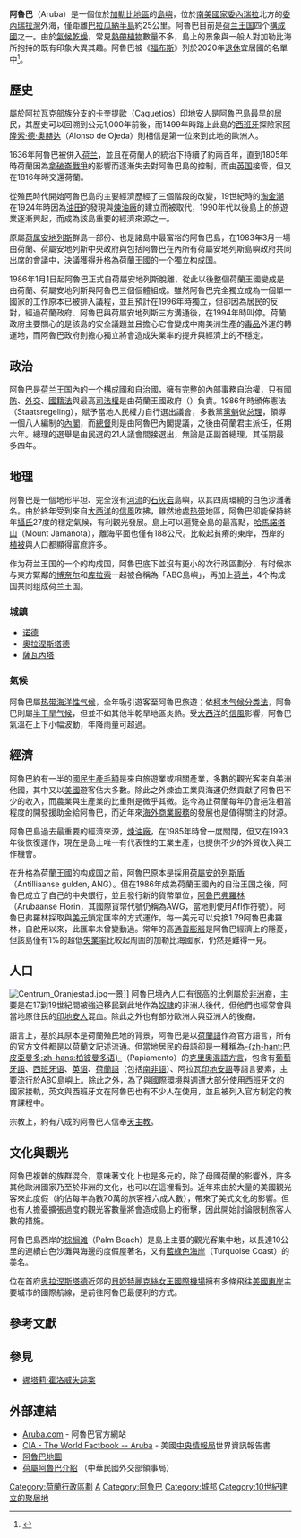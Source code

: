 {{Multiple issues|
{{refimprove|time=2015-06-12T18:04:50+00:00}}
{{Expand language|1=nl|time=2021-05-03T02:42:37+00:00}}
}}
{{coord|12.521110|N|69.968338|W|format=dms|display=title|scale:300000}}
{{noteTA
|1=zh-tw:阿魯巴 (惡作劇);zh-hk:Happy Corner;zh-cn:锯人
}}
{{otheruses|subject=[[加勒比海|加勒比海]]隸屬[[荷蘭王國|荷蘭王國]][[構成國|構成國]]'''阿魯巴'''|other=一種同名[[锯人|惡作劇遊戲]]|Happy Corner}}
{{國家基礎資訊
|國家名稱 = 阿魯巴
|國家通稱 = 阿魯巴
|國家外文全名 = {{lang|en|Aruba}}
|國家外文語言 = 荷蘭語、帕皮阿門托語
|國旗文件名 = Flag of Aruba.svg
|國徽文件名 = Coat of arms of Aruba.svg
|國家格言 = {{lang|la|Semper pro grediens}}<br />（[[拉丁文|拉丁文]]：永远前进）
|國歌名稱 = 《{{link-nl|阿魯巴，我們的國家|Aruba Dushi Tera}}》<br>[[File:Aruba_Dushi_Tera_instrumental.ogg|center]]
|國旗歌名稱 =
|國家位置圖片文件名 = Aruba in its region.svg
|國家位置圖片寬度 = 250px
|國土面積數據 = 193
|面積排名 =
|水域率百分比 =
|國家首都名稱 = [[奥拉涅斯塔德_(阿鲁巴)|奥拉涅斯塔德]]<br>{{Coord|12|31|N|70|2|W}}
|中央政府所在地 = [[奥拉涅斯塔德_(阿鲁巴)|奥拉涅斯塔德]]
|最大行政區名稱 =
|最大城市名稱 = [[奥拉涅斯塔德_(阿鲁巴)|奥拉涅斯塔德]]
|最高點 =
|最長河流 =
|最大湖泊 =
|海岸線 =
|時區名稱 =
|時區 = -4
|結束時區 =
|夏時制 =
|結束夏時制時區 =
|人口估計年份 = 2016年
|總人口數據 = 104,822
|人口排名 = 197
|人口密度數據 = 612
|人口密度排名 = 22
|電壓 = 127 V
|插座 = A、B、F
|頻率 = 60 Hz
|官方語言 = [[荷蘭語|荷蘭語]]、[[帕皮阿门托语|-{zh-hant:巴皮亞曼多語;zh-cn:帕皮阿门托语}-]]
|官方文字 = [[荷蘭語|荷蘭文]]、[[帕皮阿门托语|-{zh-hant:巴皮亞曼多語;zh-cn:帕皮阿门托语}-]]
|民族 =
|主要宗教 =
|曆法 =
|主要節日 =
|道路通行方向 = 右
|國家元首職稱                       = [[荷兰君主列表|國王]]
|現任國家元首名字                   = [[威廉-亞歷山大_(荷蘭)|威廉-亞歷山大]]

|政府代表職稱 = 阿魯巴總督
|現任政府代表名字 = Alfonso Boekhoudt
|政府首腦職稱 = 首相
|現任政府首腦名字 = 伊芙蓮·韦弗-克洛斯
|政治制度一 = <!--填寫 五權分立-->
<!--必需填寫政治制度才會顯示以下資訊-->
|行政首腦職稱 =
|現任行政首腦名字 =
|立法首腦職稱 =
|現任立法首腦名字 =
|司法首腦職稱 =
|現任司法首腦名字 =
|考試首腦職稱 =
|現任考試首腦名字 =
|監察首腦職稱 =
|現任監察首腦名字 =
|政治制度二 = <!--填寫 三權分立-->
<!--必需填寫政治制度才會顯示以下資訊-->
|現任上議院立法首腦名字 =
|現任下議院立法首腦名字 =
|政治制度三 = <!--填寫該國 政治制度(除五權分立和三權分立國家)-->
<!--必需填寫政治制度才會顯示以下資訊-->
|其他首腦一 =
|其他首腦職稱一 =
|現任其他首腦名字一 =
|其他首腦二 =
|其他首腦職稱二 =
|現任其他首腦名字二 =
|其他首腦三 =
|他首腦職稱三 =
|現任其他首腦名字三 =
|國家憲法 =
|國家結構形式 =
|國家政權 =
|政治體制 = [[荷蘭王國|荷蘭王國]][[構成國|構成國]]
|法律體系 =
|國內生產總值購買力平價估計年份 = 2011年
|國內生產總值購買力平價數據 = 26億美元<ref name="lalala">[https://www.cia.gov/library/publications/the-world-factbook/geos/aa.html Aruba] {{Wayback|url=https://www.cia.gov/library/publications/the-world-factbook/geos/aa.html |date=20110604234830 }}, [[The_World_Factbook|The World Factbook]].</ref>
|國內生產總值購買力平價數據排名 = 190
|人均國內生產總值購買力平價數據 = 25,300美元<ref name="lalala"/>
|人均國內生產總值購買力平價數據排名 = 47
|國內生產總值估計年份 = 2017年
|國內生產總值數據 = 30億美元
|國內生產總值數據排名=162
|人均國內生產總值數據=24,371 美元
|人均國內生產總值數據排名=32
|人類發展指數年份=2013年
|人類發展指數=0.908
|人類發展指數排名=
|人類發展指數等級=極高
|中央銀行=阿魯巴中央銀行
|貨幣單位=[[阿魯巴弗羅林|阿魯巴弗羅林]]
|貨幣代碼=AWG
|貨幣符號=
|吉尼係數=
|立國日期=1986年1月1日
|立國事件=脫離[[荷屬安的列斯|荷屬安的列斯]]，成為構成國
|立國事件日期=
|國家象徵=
|國家代碼=[[AW|AW]]
|國際域名縮寫=[[.aw|.aw]]
|國際電話區號=+297
|現役軍人數=
|現役軍人數排名=
|現役軍人數年份=
|備註=
|}}

'''阿魯巴'''（Aruba）是一個位於[[加勒比地區|加勒比地區]]的[[島嶼|島嶼]]，位於[[南美|南美]][[國家|國家]][[委內瑞拉|委內瑞拉]]北方的[[委內瑞拉灣|委內瑞拉灣]]外海，僅距離[[巴拉瓜納半島|巴拉瓜納半島]]約25公里。阿魯巴目前是[[荷兰王国|荷兰王国]]四个[[構成國|構成國]]之一。由於[[氣候|氣候]][[乾燥|乾燥]]，常見[[熱帶|熱帶]][[植物|植物]]數量不多，島上的景象與一般人對加勒比海所抱持的既有印象大異其趣。阿魯巴被《[[福布斯|福布斯]]》列於2020年[[退休|退休]]宜居國的名單中<ref>{{Cite web|title=The Best Places To Retire Abroad In 2020|url=https://www.forbes.com/sites/williampbarrett/2019/11/27/the-best-places-to-retire-abroad-in-2020/|accessdate=2020-12-23|last=Barrett|first=William P.|work=Forbes|language=en|archive-date=2021-01-16|archive-url=https://web.archive.org/web/20210116204743/https://www.forbes.com/sites/williampbarrett/2019/11/27/the-best-places-to-retire-abroad-in-2020/|dead-url=no}}</ref>。

==歷史==
{{main|阿魯巴歷史}}
屬於[[阿拉瓦克|阿拉瓦克]]部族分支的[[卡奎提歐|卡奎提歐]]（Caquetios）印地安人是阿魯巴島最早的居民，其歷史可以回溯到公元1,000年前後，而1499年時踏上此島的[[西班牙|西班牙]]探險家[[阿隆索·德·奥赫达|阿隆索·德·奥赫达]]（Alonso de Ojeda）則相信是第一位來到此地的歐洲人。

1636年阿魯巴被併入[[荷兰|荷兰]]，並且在荷蘭人的統治下持續了約兩百年，直到1805年時荷蘭因為[[拿破崙戰爭|拿破崙戰爭]]的影響而逐漸失去對阿魯巴島的控制，而由[[英国|英国]]接管，但又在1816年時交還荷蘭。

從殖民時代開始阿魯巴島的主要經濟歷經了三個階段的改變，19世紀時的[[淘金潮|淘金潮]]在1924年時因為[[油田|油田]]的發現與[[煉油廠|煉油廠]]的建立而被取代，1990年代以後島上的旅遊業逐漸興起，而成為該島重要的經濟來源之一。

原屬[[荷属安地列斯|荷属安地列斯]]群島一部份、也是諸島中最富裕的阿魯巴島，在1983年3月一場由荷蘭、荷屬安地列斯中央政府與包括阿魯巴在內所有荷屬安地列斯島嶼政府共同出席的會議中，決議獲得升格為荷蘭王國的一个獨立构成国。

1986年1月1日起阿魯巴正式自荷屬安地列斯脫離，從此以後整個荷蘭王國變成是由荷蘭、荷屬安地列斯與阿魯巴三個個體組成。雖然阿魯巴完全獨立成為一個單一國家的工作原本已被排入議程，並且預計在1996年時獨立，但卻因為居民的反對，經過荷蘭政府、阿魯巴與荷屬安地列斯三方溝通後，在1994年時叫停。荷蘭政府主要關心的是該島的安全議題並且擔心它會變成中南美洲生產的[[毒品|毒品]]外運的轉運地，而阿魯巴政府則擔心獨立將會造成失業率的提升與經濟上的不穩定。

==政治==
{{main|阿魯巴政治}}
阿魯巴是[[荷兰王国|荷兰王国]]內的一个[[構成國|構成國]]和[[属地|自治國]]，擁有完整的內部事務自治權，只有[[軍事|國防]]、[[外交|外交]]、[[國籍法|國籍法]]與最高[[司法機構|司法權]]是由荷蘭王國政府（{{lang|nl|Rijksregering}}）負責。1986年時頒佈憲法（Staatsregeling），賦予當地人民權力自行選出議會，多數黨[[黨魁|黨魁]]做[[总理|总理]]，領導一個八人編制的[[內閣|內閣]]，而[[總督_(殖民地官職)|總督]]則是由阿魯巴內閣提議，之後由荷蘭君主派任，任期六年。總理的選舉是由民選的21人議會間接選出，無論是正副首總理，其任期最多四年。

==地理==
{{main|阿魯巴地理}}
阿魯巴是一個地形平坦、完全沒有[[河流|河流]]的[[石灰岩|石灰岩]]島嶼，以其四周環繞的白色沙灘著名。由於終年受到來自[[大西洋|大西洋]]的[[信風|信風]]吹拂，雖然地處[[热带|热带]]地區，阿魯巴卻能保持終年[[摄氏温标|攝氏]]27度的穩定氣候，有利觀光發展。島上可以遍覽全島的最高點，[[哈馬諾塔山|哈馬諾塔山]]（Mount Jamanota），離海平面也僅有188公尺。比較起貧瘠的東岸，西岸的[[植被|植被]]與人口都顯得富庶許多。

作为荷兰王国的一个的构成国，阿魯巴底下並沒有更小的次行政區劃分，有时候亦与東方緊鄰的[[博奈尔|博奈尔]]和[[库拉索|库拉索]]一起被合稱為「ABC島嶼」，再加上[[荷兰|荷兰]]，4个构成国共同组成荷兰王国。

=== 城鎮 ===
{{main|阿魯巴城市列表}}
* [[诺德|诺德]]
* [[奧拉涅斯塔德_(阿魯巴)|奧拉涅斯塔德]]
* [[薩瓦內塔_(阿魯巴)|薩瓦內塔]]

===氣候===
{{main|阿魯巴氣候}}
阿魯巴屬[[热带海洋性气候|热带海洋性气候]]，全年吸引遊客至阿魯巴旅遊；依[[柯本气候分类法|柯本气候分类法]]，阿魯巴則屬[[半干旱气候|半干旱气候]]，但並不如其他半乾旱地區炎熱。受[[大西洋|大西洋]]的[[信風|信風]]影響，阿魯巴氣溫在{{convert|28|.C|.F|abbr=on}}上下小幅波動，年降雨量可超過{{convert|400|mm|in|abbr=on}}。

{{Weather box
|location=奧臘涅斯塔德
|metric first=Yes
|single line=yes
|Jan record high F=90
|Feb record high F=91
|Mar record high F=93
|Apr record high F=94
|May record high F=94
|Jun record high F=95
|Jul record high F=94
|Aug record high F=96
|Sep record high F=96
|Oct record high F=95
|Nov record high F=92
|Dec record high F=92
|year record high F=96
|Jan high F=86
|Feb high F=87
|Mar high F=88
|Apr high F=88
|May high F=89
|Jun high F=90
|Jul high F=89
|Aug high F=90
|Sep high F=91
|Oct high F=90
|Nov high F=90
|Dec high F=87
|Jan mean F=80
|Feb mean F=80
|Mar mean F=80
|Apr mean F=81
|May mean F=83
|Jun mean F=83
|Jul mean F=83
|Aug mean F=84
|Sep mean F=84
|Oct mean F=83
|Nov mean F=82
|Dec mean F=80
|Jan low F=76
|Feb low F=76
|Mar low F=76
|Apr low F=78
|May low F=79
|Jun low F=80
|Jul low F=79
|Aug low F=80
|Sep low F=80
|Oct low F=79
|Nov low F=78
|Dec low F=76
|Jan record low F=66
|Feb record low F=69
|Mar record low F=70
|Apr record low F=71
|May record low F=71
|Jun record low F=73
|Jul record low F=70
|Aug record low F=70
|Sep record low F=72
|Oct record low F=71
|Nov record low F=72
|Dec record low F=69
|year record low F=66
|Jan precipitation inch=1.50
|Feb precipitation inch=0.75
|Mar precipitation inch=0.30
|Apr precipitation inch=0.52
|May precipitation inch=0.54
|Jun precipitation inch=0.70
|Jul precipitation inch=1.20
|Aug precipitation inch=1.00
|Sep precipitation inch=1.39
|Oct precipitation inch=2.56
|Nov precipitation inch=3.10
|Dec precipitation inch=2.59
|year precipitation inch=16.10
|source 1=http://www.arubabound.com/weather/average.htm <ref>{{cite web|author=Aruba Bound!|title=Aruba Weather|url=http://www.arubabound.com/weather/average.htm|publisher=Aruba Bound!|date=|accessdate=2011-02-08|archive-date=2021-04-25|archive-url=https://web.archive.org/web/20210425215911/http://www.arubabound.com/weather/average.htm|dead-url=no}}</ref>
|date=2011年2月
}}

==經濟==
{{main|阿魯巴經濟}}

阿魯巴約有一半的[[國民生產毛額|國民生產毛額]]是來自旅遊業或相關產業，多數的觀光客來自美洲他國，其中又以[[美國|美國]]遊客佔大多數。除此之外煉油工業與海運仍然貢獻了阿魯巴不少的收入，而農業與生產業的比重則是微乎其微。迄今為止荷蘭每年仍會挹注相當程度的開發援助金給阿魯巴，而近年來[[海外商業服務|海外商業服務]]的發展也是值得關注的財源。

阿魯巴島過去最重要的經濟來源，[[煉油廠|煉油廠]]，在1985年時曾一度關閉，但又在1993年後恢復運作，現在是島上唯一有代表性的工業生產，也提供不少的外貿收入與工作機會。

在升格為荷蘭王國的构成国之前，阿魯巴原本是採用[[荷屬安的列斯盾|荷屬安的列斯盾]]（Antilliaanse gulden, ANG）。但在1986年成為荷蘭王國內的自治王国之後，阿魯巴成立了自己的中央銀行，並且發行新的貨幣單位，[[阿魯巴弗羅林|阿魯巴弗羅林]]（Arubaanse Florin，其國際貨幣代號仍稱為AWG，當地則使用Afl作符號）。阿魯巴弗羅林採取與[[美元|美元]]鎖定匯率的方式運作，每一美元可以兌換1.79阿魯巴弗羅林，自啟用以來，此匯率未曾變動過。常年的高[[通貨膨脹|通貨膨脹]]是阿魯巴經濟上的隱憂，但該島僅有1%的超低[[失業率|失業率]]比較起周圍的加勒比海國家，仍然是難得一見。

==人口==
[[File:Centrum_Oranjestad.jpg|thumb]]一景]]
{{main|阿魯巴人口}}
阿魯巴境內人口有很高的比例屬於[[非洲|非洲]]裔，主要是在17到19世紀間被強迫移民到此地作為[[奴隸|奴隸]]的非洲人後代，但他們也經常會與當地原住民的[[美洲原住民|印地安人]]混血。除此之外也有部分歐洲人與亞洲人的後裔。

語言上，基於其原本是荷蘭殖民地的背景，阿魯巴是以[[荷蘭語|荷蘭語]]作為官方語言，所有的官方文件都是以荷蘭文記述流通。但當地居民的母語卻是一種稱為[[巴皮亞曼多語|-{zh-hant:巴皮亞曼多;zh-hans:柏彼曼多语}-]]（Papiamento）的[[克里奧爾語|克里奧混語方言]]，包含有[[葡萄牙語|葡萄牙語]]、[[西班牙语|西班牙语]]、[[英语|英语]]、[[荷蘭語|荷蘭語]]（包括[[南非語|南非語]]）、阿拉瓦[[美洲原住民語言|印地安語]]等語言要素，主要流行於ABC島嶼上。除此之外，為了與國際環境與週遭大部分使用西班牙文的國家接軌，英文與西班牙文在阿魯巴也有不少人在使用，並且被列入官方制定的教育課程中。

宗教上，約有八成的阿魯巴人信奉[[天主教|天主教]]。

==文化與觀光==
阿魯巴複雜的族群混合，意味著文化上也是多元的，除了母國荷蘭的影響外，許多其他歐洲國家乃至於非洲的文化，也可以在這裡看到。近年來由於大量的美國觀光客來此度假（約佔每年為數70萬的旅客裡六成人數），帶來了美式文化的影響。但也有人擔憂擴張過度的觀光客數量將會造成島上的衝擊，因此開始討論限制旅客人數的措施。

阿魯巴島西岸的[[棕榈滩|棕榈滩]]（Palm Beach）是島上主要的觀光客集中地，以長達10公里的連續白色沙灘與海邊的度假屋著名，又有[[藍綠色海岸|藍綠色海岸]]（Turquoise Coast）的美名。

位在首府[[奥拉涅斯塔德_(阿鲁巴)|奥拉涅斯塔德]]近郊的[[貝婭特麗克絲女王國際機場|貝婭特麗克絲女王國際機場]]擁有多條飛往[[美國東岸|美國東岸]]主要城市的國際航線，是前往阿魯巴最便利的方式。

==參考文獻==
{{reflist}}

==參見==
*[[娜塔莉·霍洛威失踪案|娜塔莉·霍洛威失踪案]]

==外部連結==
{{Commons|Aruba}}
* [https://www.aruba.com Aruba.com] {{Wayback|url=https://www.aruba.com/ |date=20210508135551 }} - 阿魯巴官方網站
* [http://www.cia.gov/cia/publications/factbook/geos/aa.html CIA - The World Factbook -- Aruba] {{Wayback|url=http://www.cia.gov/cia/publications/factbook/geos/aa.html |date=20110310134452 }} - 美國[[中央情報局|中央情報局]]世界資訊報告書
* [https://web.archive.org/web/20040504070103/http://www.arubatravelinfo.com/maps/arubamap.gif 阿魯巴地圖]
* [http://www.boca.gov.tw/ct.asp?CuItem=3761&mp=1 荷屬阿魯巴介紹] {{Wayback|url=http://www.boca.gov.tw/ct.asp?CuItem=3761&mp=1 |date=20160313145502 }}（中華民國外交部領事局）{{zh-tw}}

{{Island territories of the Netherlands Antilles}}
{{America}}
{{Outlying territories of European countries}}
{{Dutch Language Union}}

{{Authority control}}

[[Category:荷蘭行政區劃|Category:荷蘭行政區劃]]
[[Category:小安的列斯群島|A]]
[[Category:阿鲁巴|Category:阿鲁巴]]
[[Category:城邦|Category:城邦]]
[[Category:10世紀建立的聚居地|Category:10世紀建立的聚居地]]